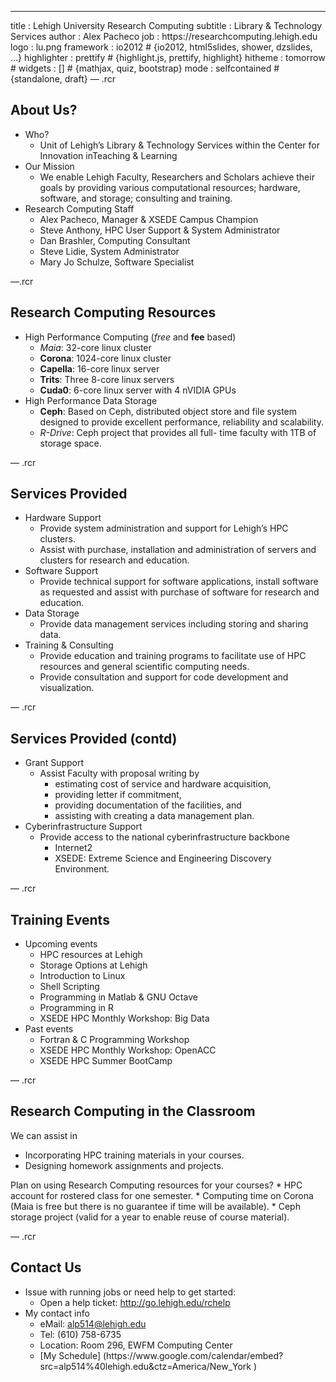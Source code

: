 ---
title       : Lehigh University Research Computing
subtitle    : Library & Technology Services
author      : Alex Pacheco
job         : https://researchcomputing.lehigh.edu
logo        : lu.png
framework   : io2012        # {io2012, html5slides, shower, dzslides, ...}
highlighter : prettify      # {highlight.js, prettify, highlight}
hitheme     : tomorrow      # 
widgets     : []            # {mathjax, quiz, bootstrap}
mode        : selfcontained # {standalone, draft}
--- .rcr

## About Us?

* Who?
  - Unit of Lehigh's Library & Technology Services within the Center for Innovation inTeaching & Learning

* Our Mission
  - We enable Lehigh Faculty, Researchers and Scholars achieve their goals by providing various computational resources; hardware, software, and storage; consulting and training.
  
* Research Computing Staff
  - Alex Pacheco, Manager & XSEDE Campus Champion
  - Steve Anthony, HPC User Support & System Administrator
  - Dan Brashler, Computing Consultant
  - Steve Lidie, System Administrator
  - Mary Jo Schulze, Software Specialist

---.rcr

## Research Computing Resources

* High Performance Computing (<em>free</em> and <strong>fee</strong> based)
  - <em>Maia</em>: 32-core linux cluster 
  - <strong>Corona</strong>: 1024-core linux cluster
  - <strong>Capella</strong>: 16-core linux server
  - <strong>Trits</strong>: Three 8-core linux servers
  - <strong>Cuda0</strong>: 6-core linux server with 4 nVIDIA GPUs
* High Performance Data Storage
  - <strong>Ceph</strong>: Based on Ceph, distributed object store and file 
system designed to provide excellent performance, 
reliability and scalability.
  - <em>R-Drive</em>: Ceph project that provides all full-
time faculty with 1TB of storage space.

--- .rcr 

## Services Provided

* Hardware Support
  - Provide system administration and support for Lehigh's HPC clusters.
  - Assist with purchase, installation and administration of servers and clusters for research and education.
* Software Support
  - Provide technical support for software applications, install software as requested and assist with purchase of software for research and education.
* Data Storage
  - Provide data management services including storing and sharing data. 
* Training & Consulting
  - Provide education and training programs to facilitate use of HPC resources and general scientific computing needs.
  - Provide consultation and support for code development and visualization.

--- .rcr 

## Services Provided (contd)

* Grant Support
  - Assist Faculty with proposal writing by
  <ul>
    <li>estimating cost of service and hardware acquisition,</li>
    <li>providing letter if commitment,</li>
    <li>providing documentation of the facilities, and</li>
    <li>assisting with creating a data management plan.</li>
  </ul>
* Cyberinfrastructure Support
  - Provide access to the national cyberinfrastructure backbone
  <ul>
    <li>Internet2</li>
    <li>XSEDE: Extreme Science and Engineering Discovery Environment.</li>
  </ul>

--- .rcr 

## Training Events

* Upcoming events
  * HPC resources at Lehigh
  * Storage Options at Lehigh
  * Introduction to Linux
  * Shell Scripting
  * Programming in Matlab & GNU Octave 
  * Programming in R
  * XSEDE HPC Monthly Workshop: Big Data
* Past events
  * Fortran & C Programming Workshop
  * XSEDE HPC Monthly Workshop: OpenACC
  * XSEDE HPC Summer BootCamp

--- .rcr

## Research Computing in the Classroom

We can assist in

* Incorporating HPC training materials in your courses.
* Designing homework assignments and projects.

Plan on using Research Computing resources for your courses?
* HPC account for rostered class for one semester.
* Computing time on Corona (Maia is free but there is no guarantee if time will be available).
* Ceph storage project (valid for a year to enable reuse of course material).


--- .rcr

## Contact Us

* Issue with running jobs or need help to get started: 
  * Open a help ticket: <http://go.lehigh.edu/rchelp>
* My contact info
  * eMail:  <alp514@lehigh.edu>
  * Tel: (610) 758-6735 
  * Location: Room 296, EWFM Computing Center
  * [My Schedule] (https://www.google.com/calendar/embed?src=alp514%40lehigh.edu&ctz=America/New_York )









